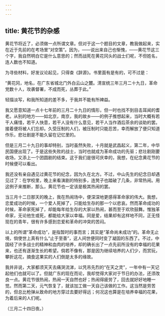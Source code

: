 ```yaml
---
---
---
```

title: 黄花节的杂感
---



黄花节将近了，必须做一点所谓文章。但对于这一个题目的文章，教我做起来，实在近于先前的在考场里“对空策”。因为，——说出来自己也惭愧，——黄花节这三个字，我自然明白它是什么意思的；然而战死在黄花冈头的战士们呢，不但姓名，连人数也不知道。

为寻些材料，好发议论起见，只得查《辞源》。书里面有是有的，可不过是：

“黄花冈，地名，在广东省城北门外白云山之麓。清宣统三年三月二十九日，革命党数十人，攻袭督署，不成而死，丛葬于此。”

轻描淡写，和我所知道的差不多，于我并不能有所裨益。

我又愿意知道一点十七年前的三月二十九日的情形，但一时也找不到目击耳闻的耆老。从别的地方——如北京，南京，我的故乡——的例子推想起来，当时大概有若干人痛惜，若干人快意，若干人没有什么意见，若干人当作酒后茶余的谈助的罢。接着便将被人们忘却。久受压制的人们，被压制时只能忍苦，幸而解放了便只知道作乐，悲壮剧是不能久留在记忆里的。

但是三月二十九日的事却特别，当时虽然失败，十月就是武昌起义，第二年，中华民国便出现了。于是这些失败的战士，当时也就成为革命成功的先驱；悲壮剧刚要收场，又添上一个团圆剧的结束。这于我们是很可庆幸的，我想，在纪念黄花节的时候便可以看出。

我还没有亲自遇见过黄花节的纪念，因为久在北方。不过，中山先生的纪念日却遇见过了：在学校里，晚上来看演剧的特别多，连凳子也踏破了几条，非常热闹。用这例子来推断，那么，黄花节也一定该是极其热闹的罢。

当三月十二日那天的晚上，我在热闹场中，便深深地更感得革命家的伟大。我想，恋爱成功的时候，一个爱人死掉了，只能给生存的那一个以悲哀。然而革命成功的时候，革命家死掉了，却能每年给生存的大家以热闹，甚而至于欢欣鼓舞。惟独革命家，无论他生或死，都能给大家以幸福。同是爱，结果却有这样地不同，正无怪现在的青年，很有许多感到恋爱和革命的冲突的苦闷。

以上的所谓“革命成功”，是指暂时的事而言；其实是“革命尚未成功”的。革命无止境，倘使世上真有什么“止于至善”，这人间世便同时变了凝固的东西了。不过，中国经了许多战士的精神和血肉的培养，却的确长出了一点先前所没有的幸福的花果来，也还有逐渐生长的希望。倘若不像有，那是因为继续培养的人们少，而赏玩，攀折这花，摘食这果实的人们倒是太多的缘故。

我并非说，大家都须天天去痛哭流涕，以凭吊先烈的“在天之灵”，一年中有一天记起他们也就可以了。但就广东的现在而论，我却觉得大家对于节日的办法，还须改良一点。黄花节很热闹，热闹一天自然也好；热闹得疲劳了，回去就好好地睡一觉。然而第二天，元气恢复了，就该加工做一天自己该做的工作。这当然是劳苦的，但总比枪弹从致命的地方穿过去要好得远；何况这也算是在培养幸福的花果，为着后来的人们呢。

（三月二十四日夜。）